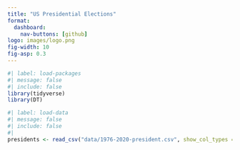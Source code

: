 ```yaml
---
title: "️US Presidential Elections"
format: 
  dashboard:
    nav-buttons: [github]
logo: images/logo.png
fig-width: 10
fig-asp: 0.3
---
```


```r
#| label: load-packages
#| message: false
#| include: false
library(tidyverse)
library(DT)

```

```r
#| label: load-data
#| message: false
#| include: false
#| 
presidents <- read_csv("data/1976-2020-president.csv", show_col_types = FALSE)

```

